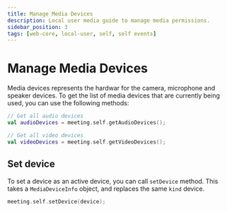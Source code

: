 ```yaml
---
title: Manage Media Devices
description: Local user media guide to manage media permissions.
sidebar_position: 3
tags: [web-core, local-user, self, self events]
---
```


# Manage Media Devices

Media devices represents the hardwar for the camera, microphone and speaker devices.
To get the list of media devices that are currently being used, you can use the following methods:

```kotlin
// Get all audio devices
val audioDevices = meeting.self.getAudioDevices();

// Get all video devices
val videoDevices = meeting.self.getVideoDevices();
```

## Set device

To set a device as an active device, you can call `setDevice` method. This takes a `MediaDeviceInfo` object, and replaces the same `kind` device. 

```kotlin
meeting.self.setDevice(device);
```
